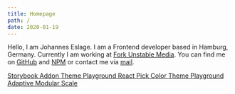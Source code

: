 ```yaml
---
title: Homepage
path: /
date: 2020-01-19
---
```



<Seo title="Homepage" />

Hello, I am Johannes Eslage. I am a Frontend developer based in Hamburg, Germany. Currently I am working at [Fork Unstable Media](https://www.fork.de/).
You can find me on [GitHub](https://github.com/jeslage "GitHub profile") and [NPM](https://www.npmjs.com/~jeslage "NPM profile") or contact me via [mail](mailto:hello@johanneseslage.de).

<ProjectList label="Latest websites">
  <ProjectItem
    link="https://www.pelicanbar.de"
    image="pelicanbar.png"
    label="Pelican Bar Hamburg"
    color="#4abbb7"
  />
  <ProjectItem
    link="https://beables.vercel.app"
    image="beables.png"
    label="Beables"
    color="#171717"
  />
  <ProjectItem
    link="https://www.quasthaus.de"
    image="quasthaus.png"
    label="Quasthaus"
    color="#7f97a2"
  />
  <ProjectItem
    link="http://www.berghuis.de"
    image="berghuis.png"
    label="Berghuis Kälberhandel"
    color="#39be58"
  />
  <ProjectItem
    link="http://www.annaangold.de"
    image="anna-angold.png"
    label="Anna Angold"
    color="#e2fe74"
  />
  <ProjectItem
    link="http://www.pauleslage.de"
    image="paul-eslage.png"
    label="Paul Eslage"
    color="#ff7a5b"
  />
</ProjectList>

<ProjectList label="Little side Projects">
  <ProjectItem
    link="https://adaptive-size-generator.vercel.app"
    image="adaptive-size-generator.png"
    label="Adaptive Size Generator"
    color="#aaa"
  />

<ProjectItem
  link="https://brncjr.uber.space/"
  image="lorem-ipsum-generator.png"
  label="Last Lorem Ipsum"
  color="#2f2f2f"
/>

  <ProjectItem
    link="https://loremipsumgame.netlify.com"
    image="lorem-ipsum-game.png"
    label="Lorem Ipsum Game"
    color="red"
  />
  <ProjectItem
    link="https://shortcut-game.netlify.com"
    image="shortcut-game.png"
    label="Shortcut Game"
    color="#323232"
  />
</ProjectList>

<ProjectList label="NPM Packages">
  <a
    href="https://github.com/jeslage/storybook-addon-theme-playground"
    target="_blank"
  >
    Storybook Addon Theme Playground
  </a>
  <a href="https://github.com/jeslage/react-pick-color" target="_blank">
    React Pick Color
  </a>
  <a href="https://github.com/jeslage/theme-playground" target="_blank">
    Theme Playground
  </a>
  <a href="https://github.com/jeslage/adaptive-modular-scale" target="_blank">
    Adaptive Modular Scale
  </a>
</ProjectList>
